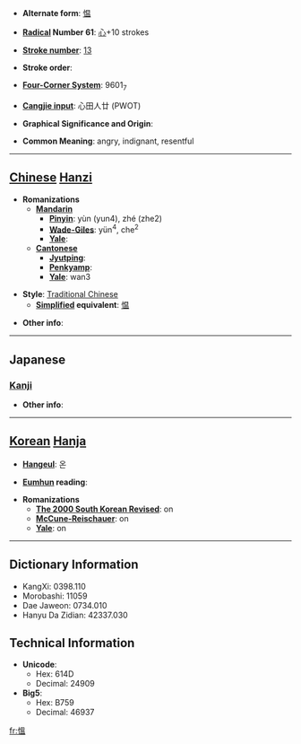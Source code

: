 * '''Alternate form''': [[愠]]

* '''[[Wiktionary:Chinese radical index| Radical]] Number 61''': [[Wiktionary:Chinese radical index 心|心]]+10 strokes

* '''[[Wiktionary:Chinese total strokes index|Stroke number]]''': [[Wiktionary:Chinese total strokes index 13|13]]

* '''Stroke order''': 

* '''[[Wiktionary:Chinese four corner index|Four-Corner System]]''': 9601<sub>7</sub>

* '''[[Wiktionary:Chinese Cangjie index|Cangjie input]]''': 心田人廿 (PWOT)

* '''Graphical Significance and Origin''': 

* '''Common Meaning''': angry, indignant, resentful

----

== [[Chinese]] [[Hanzi]] ==

* '''Romanizations'''
** '''[[Mandarin]]'''
*** '''[[Pinyin]]''': yùn (yun4), zhé (zhe2)
*** '''[[Wade-Giles]]''': yün<sup>4</sup>, che<sup>2</sup>
*** '''[[Yale]]''': 
** '''[[Cantonese]]'''
*** '''[[Jyutping]]''':
*** '''[[Penkyamp]]''': 
*** '''[[Yale]]''': wan3

* '''Style''': [[Traditional Chinese]] 
** '''[[Simplified Chinese|Simplified]] equivalent''': [[愠]]

* '''Other info''': 

----

==Japanese==
===[[Kanji]]===
{{kanji|on readings=[[うん]] (un), [[おん]] (on)|kun readings=[[うらむ]] (uramu), [[いかる]] (ikaru)}}

* '''Other info''':  

----

== [[Korean]] [[Hanja]] ==

* '''[[Hangeul]]''': 온

* '''[[Eumhun]] reading''': 

* '''Romanizations'''
** '''[[The 2000 South Korean Revised Romanization|The 2000 South Korean Revised]]''': on
** '''[[McCune-Reischauer]]''': on
** '''[[Yale]]''': on

----

== Dictionary Information ==

* KangXi: 0398.110
* Morobashi: 11059
* Dae Jaweon: 0734.010
* Hanyu Da Zidian: 42337.030

== Technical Information ==

* '''Unicode''':
** Hex: 614D
** Decimal: 24909
* '''Big5''':
** Hex: B759
** Decimal: 46937

[[fr:慍]]